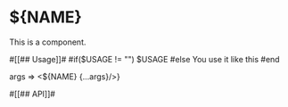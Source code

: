 
<Meta title="${NAME}" component={${NAME}}/>

# ${NAME}
This is a component.

#[[## Usage]]#
#if($USAGE != "") $USAGE #else You use it like this #end

<Canvas>
    <Story
        name="default"
        args={{}}
    >args => <${NAME} {...args}/>}</Story>
</Canvas>

#[[## API]]#

<ArgsTable of={${NAME}}/>
